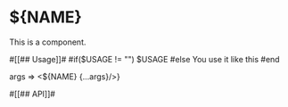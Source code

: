 
<Meta title="${NAME}" component={${NAME}}/>

# ${NAME}
This is a component.

#[[## Usage]]#
#if($USAGE != "") $USAGE #else You use it like this #end

<Canvas>
    <Story
        name="default"
        args={{}}
    >args => <${NAME} {...args}/>}</Story>
</Canvas>

#[[## API]]#

<ArgsTable of={${NAME}}/>
